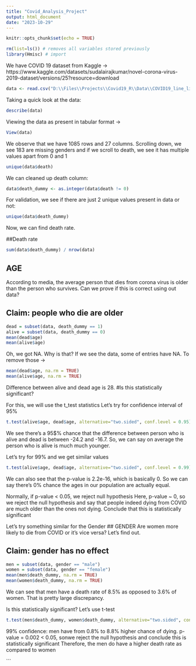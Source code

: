 ---
title: "Covid_Analysis_Project"
output: html_document
date: "2023-10-29"
---

```{r setup, include=FALSE}
knitr::opts_chunk$set(echo = TRUE)
```

```{r}
rm(list=ls()) # removes all variables stored previously
library(Hmisc) # import
```


We have COVID 19 dataset from Kaggle -> https://www.kaggle.com/datasets/sudalairajkumar/novel-corona-virus-2019-dataset/versions/25?resource=download


```{r}
data <- read.csv("D:\\Files\\Projects\\Covid19_R\\Data\\COVID19_line_list_data.csv")
```

Taking a quick look at the data:

```{r}
describe(data)
```
Viewing the data as present in tabular format ->

```{r}
View(data)
```

We observe that we have 1085 rows and 27 columns. Scrolling down, we see 183 are missing genders and if we scroll to death, we see it has multiple values apart from 0 and 1

```{r}
unique(data$death)
```

We can cleaned up death column:

```{r}
data$death_dummy <- as.integer(data$death != 0)
```

For validation, we see if there are just 2 unique values present in data or not: 
```{r}
unique(data$death_dummy)
```
Now, we can find death rate.

##Death rate

```{r}
sum(data$death_dummy) / nrow(data)
```


## AGE
According to media, the average person that dies from corona virus is older than the person who survives. Can we prove if this is correct using out data? 

## Claim: people who die are older

```{r}
dead = subset(data, death_dummy == 1)
alive = subset(data, death_dummy == 0)
mean(dead$age)
mean(alive$age)
```
Oh, we got NA. Why is that?
If we see the data, some of entries have NA. To remove those ->

```{r}
mean(dead$age, na.rm = TRUE)
mean(alive$age, na.rm = TRUE)
```
Difference between alive and dead age is 28. 
#Is this statistically significant?

For this, we will use the t_test statistics
Let's try for confidence interval of 95%
```{r}
t.test(alive$age, dead$age, alternative="two.sided", conf.level = 0.95)
```
We see there's a 95$% chance that the difference between person who is alive and dead is between -24.2 and -16.7. So, we can say on average the person who is alive is much much younger.

Let's try for 99% and we get similar values
```{r}
t.test(alive$age, dead$age, alternative="two.sided", conf.level = 0.99)
```
We can also see that the p-value is 2.2e-16, which is basically 0.
So we can say there's 0% chance the ages in our population are actually equal.


Normally, if p-value < 0.05, we reject null hypothesis
Here, p-value ~ 0, so we reject the null hypothesis and say that people indeed dying from COVID are much older than the ones not dying.
Conclude that this is statistically significant


Let's try something similar for the Gender
## GENDER
Are women more likely to die from COVID or it's vice versa? Let's find out.

## Claim: gender has no effect

```{r}
men = subset(data, gender == "male")
women = subset(data, gender == "female")
mean(men$death_dummy, na.rm = TRUE) 
mean(women$death_dummy, na.rm = TRUE)
```

We can see that men have a death rate of 8.5% as opposed to 3.6% of women. That is pretty large discrepancy.

Is this statistically significant? Let's use t-test

```{r}
t.test(men$death_dummy, women$death_dummy, alternative="two.sided", conf.level = 0.99)
```

99% confidence: men have from 0.8% to 8.8% higher chance of dying.
p-value = 0.002 < 0.05, sonwe reject the null hypothesis and conclude this is statistically significant
Therefore, the men do have a higher death rate as compared to women


```

